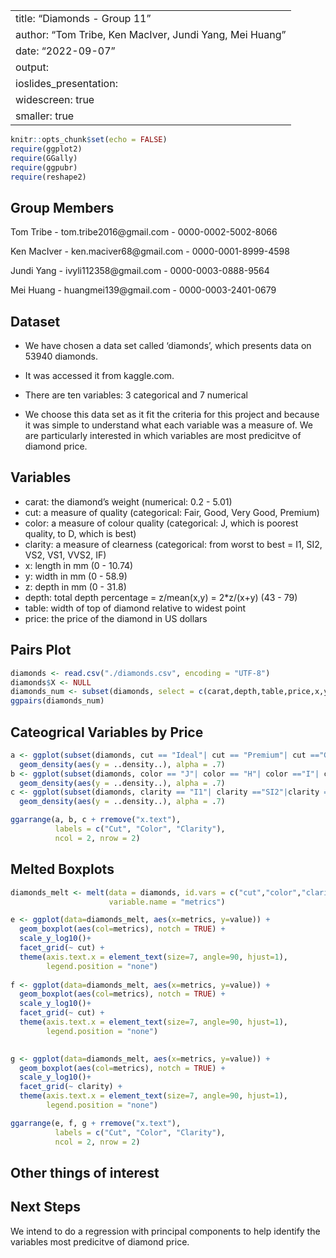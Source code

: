 
---
title: "Diamonds - Group 11"
author: "Tom Tribe, Ken MacIver, Jundi Yang, Mei Huang"
date: "2022-09-07"
output: 
 ioslides_presentation:
    widescreen: true
    smaller: true
---

```r
knitr::opts_chunk$set(echo = FALSE)
require(ggplot2)
require(GGally)
require(ggpubr)
require(reshape2)
```

## Group Members

Tom Tribe 
- tom.tribe2016@gmail.com
- 0000-0002-5002-8066

Ken MacIver
- ken.maciver68@gmail.com
- 0000-0001-8999-4598

Jundi Yang
-  ivyli112358@gmail.com
- 0000-0003-0888-9564 

Mei Huang 
- huangmei139@gmail.com
- 0000-0003-2401-0679

## Dataset

- We have chosen a data set called 'diamonds', which presents data on 53940 diamonds. 
- It was accessed it from kaggle.com. 
- There are ten variables: 3 categorical and 7 numerical 

- We choose this data set as it fit the criteria for this project and because it was simple to understand what each variable was a measure of. We are particularly interested in which variables are most predicitve of diamond price. 

## Variables

-   carat: the diamond's weight (numerical: 0.2 - 5.01)
-   cut: a measure of quality (categorical: Fair, Good, Very Good, Premium)
-   color: a measure of colour quality (categorical: J, which is poorest quality, to D, which is best)
-   clarity: a measure of clearness (categorical: from worst to best = I1, SI2, VS2, VS1, VVS2, IF)
-   x: length in mm (0 - 10.74)
-   y: width in mm (0 - 58.9) 
-   z: depth in mm (0 - 31.8)
-   depth: total depth percentage = z/mean(x,y) = 2\*z/(x+y) (43 - 79)
-   table: width of top of diamond relative to widest point
-   price: the price of the diamond in US dollars 

## Pairs Plot

```r
diamonds <- read.csv("./diamonds.csv", encoding = "UTF-8")
diamonds$X <- NULL
diamonds_num <- subset(diamonds, select = c(carat,depth,table,price,x,y,z))
ggpairs(diamonds_num)
```

## Cateogrical Variables by Price

```r
a <- ggplot(subset(diamonds, cut == "Ideal"| cut == "Premium"| cut =="Good"| cut == "Very Good"| cut == "Fair"), aes(x = price, col = cut, group = cut, fill = cut)) +
  geom_density(aes(y = ..density..), alpha = .7)
b <- ggplot(subset(diamonds, color == "J"| color == "H"| color =="I"| color == "G"| color == "F"| color == "E"| color == "D"), aes(x = price, col = color, group = color, fill = color)) +
  geom_density(aes(y = ..density..), alpha = .7)
c <- ggplot(subset(diamonds, clarity == "I1"| clarity =="SI2"|clarity =="SI1"|clarity =="VS2"| clarity =="VS1"| clarity =="VVS2"| clarity =="VVS1"| clarity =="IF"), aes(x = price, col = clarity, group = clarity, fill = clarity)) +
  geom_density(aes(y = ..density..), alpha = .7)

ggarrange(a, b, c + rremove("x.text"), 
          labels = c("Cut", "Color", "Clarity"),
          ncol = 2, nrow = 2)

```

## Melted Boxplots

```r
diamonds_melt <- melt(data = diamonds, id.vars = c("cut","color","clarity"),
                      variable.name = "metrics")

e <- ggplot(data=diamonds_melt, aes(x=metrics, y=value)) +
  geom_boxplot(aes(col=metrics), notch = TRUE) +
  scale_y_log10()+
  facet_grid(~ cut) +
  theme(axis.text.x = element_text(size=7, angle=90, hjust=1),
        legend.position = "none")
  
f <- ggplot(data=diamonds_melt, aes(x=metrics, y=value)) +
  geom_boxplot(aes(col=metrics), notch = TRUE) +
  scale_y_log10()+
  facet_grid(~ cut) +
  theme(axis.text.x = element_text(size=7, angle=90, hjust=1),
        legend.position = "none")

  
g <- ggplot(data=diamonds_melt, aes(x=metrics, y=value)) +
  geom_boxplot(aes(col=metrics), notch = TRUE) +
  scale_y_log10()+
  facet_grid(~ clarity) +
  theme(axis.text.x = element_text(size=7, angle=90, hjust=1),
        legend.position = "none")

ggarrange(e, f, g + rremove("x.text"), 
          labels = c("Cut", "Color", "Clarity"),
          ncol = 2, nrow = 2)

```



## Other things of interest

## Next Steps

We intend to do a regression with principal components to help identify the variables most predicitve of diamond price.